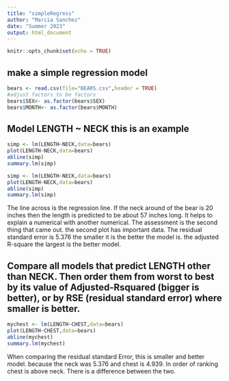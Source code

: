 ```yaml
---
title: "simpleRegress"
author: "Marcia Sanchez"
date: "Summer 2023"
output: html_document
---
```


```r
knitr::opts_chunk$set(echo = TRUE)
```

## make a simple regression model

```r
bears <- read.csv(file="BEARS.csv",header = TRUE)
#adjust factors to be factors
bears$SEX<- as.factor(bears$SEX)
bears$MONTH<- as.factor(bears$MONTH)
```

## Model LENGTH ~ NECK  this is an example  

```r
simp <- lm(LENGTH~NECK,data=bears)
plot(LENGTH~NECK,data=bears)
abline(simp)
summary.lm(simp)
```


```r
simp <- lm(LENGTH~NECK,data=bears)
plot(LENGTH~NECK,data=bears)
abline(simp)
summary.lm(simp)
```


The line across is the regression line. If the neck around of the bear is 20 inches then the length is predicted to be about 57 inches long. It helps to explain a numerical with another numerical. The assessment is the second thing that came out. the second plot has important data. The residual standard error is 5.376 the smaller it is the better the model is. the adjusted R-square the largest is the better model.

## Compare all models that predict LENGTH other than NECK. Then order them from worst to best by its value of Adjusted-Rsquared (bigger is better), or by RSE (residual standard error) where smaller is better. 


```r
mychest <- lm(LENGTH~CHEST,data=bears)
plot(LENGTH~CHEST,data=bears)
abline(mychest)
summary.lm(mychest)
```

When comparing the residual standard Error, this is smaller and better model. because the neck was 5.376 and chest is 4.939. In order of ranking  chest is above neck. There is a difference between the two. 



